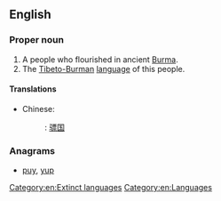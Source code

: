 {{also|pyu}}
==English==
{{wikipedia|Pyu city-states}}

===Proper noun===
{{en-proper noun}}

# A people who flourished in ancient [[Burma]].
# The [[Tibeto-Burman]] [[language]] of this people.

====Translations====
* Chinese:
*: {{ttbc|cmn}}: [[骠国]]

===Anagrams===
* [[puy#English|puy]], [[yup#English|yup]]

[[Category:en:Extinct languages]]
[[Category:en:Languages]]
